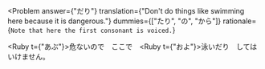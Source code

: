 
<Problem
  answer={"だり"}
  translation={"Don't do things like swimming here because it is dangerous."}
  dummies={["たり", "の", "から"]}
  rationale={`
    Note that here the first consonant is voiced.
  `}
>
  <Ruby t={"あぶ"}>危</Ruby>ないので　ここで　<Ruby t={"およ"}>泳</Ruby>い<Hide>だり</Hide>　しては　いけません。
</Problem>